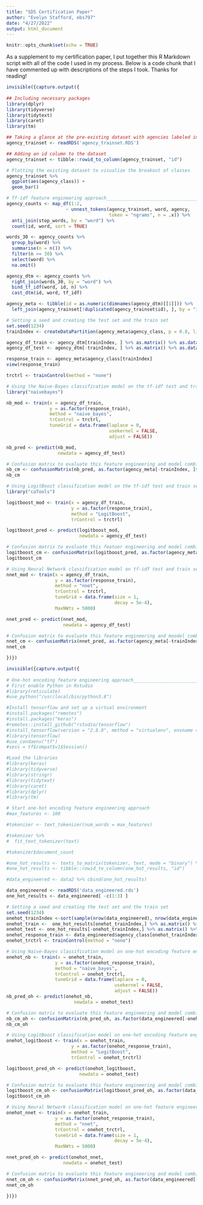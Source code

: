 ```yaml
---
title: "SDS Certification Paper"
author: "Evelyn Stafford, ebs797"
date: "4/27/2022"
output: html_document
---
```


```r
knitr::opts_chunk$set(echo = TRUE)
```

As a supplement to my certification paper, I put together this R Markdown script with all of the code I used in my process. Below is a code chunk that I have commented up with descriptions of the steps I took. Thanks for reading!   

```r
invisible({capture.output({
  
## Including necessary packages 
library(dplyr)
library(tidyverse)
library(tidytext)
library(caret)
library(tm)

## Taking a glance at the pre-existing dataset with agencies labeled into one of the four categories 
agency_trainset <- readRDS('agency_trainset.RDS')

## Adding an id column to the dataset
agency_trainset <- tibble::rowid_to_column(agency_trainset, "id")

# Plotting the existing dataset to visualize the breakout of classes 
agency_trainset %>%
  ggplot(aes(agency_class)) +
  geom_bar()

# Tf-idf feature engineering approach___________________________________________
agency_counts <- map_df(1:2,
                      ~ unnest_tokens(agency_trainset, word, agency, 
                                      token = "ngrams", n = .x)) %>%
  anti_join(stop_words, by = "word") %>%
  count(id, word, sort = TRUE)

words_30 <- agency_counts %>%
  group_by(word) %>%
  summarise(n = n()) %>% 
  filter(n >= 30) %>%
  select(word) %>%
  na.omit()

agency_dtm <- agency_counts %>%
  right_join(words_30, by = "word") %>%
  bind_tf_idf(word, id, n) %>%
  cast_dtm(id, word, tf_idf)

agency_meta <- tibble(id = as.numeric(dimnames(agency_dtm)[[1]])) %>%
  left_join(agency_trainset[!duplicated(agency_trainset$id), ], by = "id")

# Setting a seed and creating the test set and the train set 
set.seed(1234)
trainIndex <- createDataPartition(agency_meta$agency_class, p = 0.8, list = FALSE, times = 1)

agency_df_train <- agency_dtm[trainIndex, ] %>% as.matrix() %>% as.data.frame()
agency_df_test <- agency_dtm[-trainIndex, ] %>% as.matrix() %>% as.data.frame()

response_train <- agency_meta$agency_class[trainIndex]
view(response_train)

trctrl <- trainControl(method = "none")

# Using the Naive-Bayes classification model on the tf-idf test and train sets
library("naivebayes")

nb_mod <- train(x = agency_df_train,
                y = as.factor(response_train),
                method = "naive_bayes",
                trControl = trctrl,
                tuneGrid = data.frame(laplace = 0,
                                      usekernel = FALSE,
                                      adjust = FALSE))

nb_pred <- predict(nb_mod,
                   newdata = agency_df_test)

# Confusion matrix to evaluate this feature engineering and model combination
nb_cm <- confusionMatrix(nb_pred, as.factor(agency_meta[-trainIndex, ]$agency_class))
nb_cm

# Using LogitBoost classification model on the tf-idf test and train sets
library("caTools")

logitboost_mod <- train(x = agency_df_train,
                        y = as.factor(response_train),
                        method = "LogitBoost",
                        trControl = trctrl)

logitboost_pred <- predict(logitboost_mod,
                           newdata = agency_df_test)

# Confusion matrix to evaluate this featuer engineering and model combination
logitboost_cm <- confusionMatrix(logitboost_pred, as.factor(agency_meta[-trainIndex, ]$agency_class))
logitboost_cm

# Using Neural Network classification model on tf-idf test and train sets
nnet_mod <- train(x = agency_df_train,
                  y = as.factor(response_train),
                  method = "nnet",
                  trControl = trctrl,
                  tuneGrid = data.frame(size = 1,
                                        decay = 5e-4),
                  MaxNWts = 5000)

nnet_pred <- predict(nnet_mod,
                     newdata = agency_df_test)

# Confusion matrix to evaluate this feature engineering and moodel combination
nnet_cm <- confusionMatrix(nnet_pred, as.factor(agency_meta[-trainIndex, ]$agency_class))
nnet_cm

})})
```


```r
invisible({capture.output({
  
# One-hot encoding feature engineering approach_________________________________
# First enable Python in Rstudio
#library(reticulate)
#use_python("/usr/local/bin/python3.8")

#Install tensorflow and set up a virtual environment
#install.packages("remotes")
#install.packages("keras")
#remotes::install_github("rstudio/tensorflow")
#install_tensorflow(version = "2.8.0", method = "virtualenv", envname = "tf")
#library(tensorflow)
#use_condaenv("tf")
#sess = tf$compat$v1$Session()

#Load the libraries
#library(keras)
#library(tidyverse)
#library(stringr)
#library(tidytext)
#library(caret)
#library(dplyr)
#library(tm)

# Start one-hot encoding feature engineering approach
#max_features <- 100

#tokenizer <- text_tokenizer(num_words = max_features)

#tokenizer %>%
#  fit_text_tokenizer(text)

#tokenizer$document_count

#one_hot_results <- texts_to_matrix(tokenizer, text, mode = "binary") %>% as.data.frame() %>% cbind()
#one_hot_results <- tibble::rowid_to_column(one_hot_results, "id")

#data_engineered <- data2 %>% cbind(one_hot_results)

data_engineered <- readRDS('data_engineered.rds')
one_hot_results <- data_engineered[ -c(1:3) ]

# Setting a seed and creating the test set and the train set
set.seed(1234)
onehot_trainIndex <-sort(sample(nrow(data_engineered), nrow(data_engineered)*.8))
onehot_train <-  one_hot_results[onehot_trainIndex,] %>% as.matrix() %>% as.data.frame()
onehot_test <- one_hot_results[-onehot_trainIndex,] %>% as.matrix() %>% as.data.frame()
onehot_response_train <- data_engineered$agency_class[onehot_trainIndex]
onehot_trctrl <- trainControl(method = "none")

# Using Naive-Bayes classification model on one-hot encoding feature engineering test and train sets
onehot_nb <- train(x = onehot_train,
                  y = as.factor(onehot_response_train),
                  method = "naive_bayes",
                  trControl = onehot_trctrl,
                  tuneGrid = data.frame(laplace = 0,
                                        usekernel = FALSE,
                                        adjust = FALSE))
nb_pred_oh <- predict(onehot_nb,
                         newdata = onehot_test)

# Confusion matrix to evaluate this feature engineering and model combination 
nb_cm_oh <- confusionMatrix(nb_pred_oh, as.factor(data_engineered[-onehot_trainIndex, ]$agency_class))
nb_cm_oh

# Using LogitBoost classification model on one-hot encoding feature engineering test and train sets
onehot_logitboost <- train(x = onehot_train,
                        y = as.factor(onehot_response_train),
                        method = "LogitBoost",
                        trControl = onehot_trctrl)

logitboost_pred_oh <- predict(onehot_logitboost,
                           newdata = onehot_test)

# Confusion matrix to evaluate this feature engineering and model combination
logitboost_cm_oh <- confusionMatrix(logitboost_pred_oh, as.factor(data_engineered[-onehot_trainIndex, ]$agency_class))
logitboost_cm_oh

# Using Neural Network classification model on one-hot feature engineering test and train sets 
onehot_nnet <- train(x = onehot_train,
                  y = as.factor(onehot_response_train),
                  method = "nnet",
                  trControl = onehot_trctrl,
                  tuneGrid = data.frame(size = 1,
                                        decay = 5e-4),
                  MaxNWts = 5000)

nnet_pred_oh <- predict(onehot_nnet,
                     newdata = onehot_test)

# Confusion matrix to evaluate this feature engineering and model combination
nnet_cm_oh <- confusionMatrix(nnet_pred_oh, as.factor(data_engineered[-onehot_trainIndex, ]$agency_class))
nnet_cm_oh

})})
```

